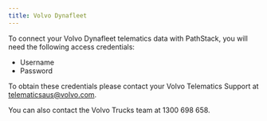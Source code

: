 ```yaml
---
title: Volvo Dynafleet
---
```


To connect your Volvo Dynafleet telematics data with PathStack, you will need the following access credentials:
* Username
* Password

To obtain these credentials please contact your Volvo Telematics Support at telematicsaus@volvo.com.

<Tip>You can also contact the Volvo Trucks team at 1300 698 658.</Tip>
